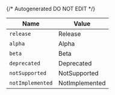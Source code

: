 {/* Autogenerated DO NOT EDIT  */}

| Name             | Value            |
| ---------------- | ---------------- |
| `release`        | Release          |
| `alpha`          | Alpha            |
| `beta`           | Beta             |
| `deprecated`     | Deprecated       |
| `notSupported`   | NotSupported     |
| `notImplemented` | NotImplemented   |

